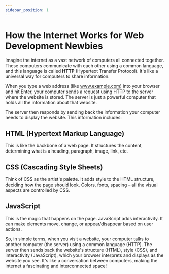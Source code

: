 ```yaml
---
sidebar_position: 1
---
```


# How the Internet Works for Web Development Newbies

Imagine the internet as a vast network of computers all connected together. These computers communicate with each other using a common language, and this language is called **HTTP** (Hypertext Transfer Protocol). It's like a universal way for computers to share information.

When you type a web address (like www.example.com) into your browser and hit Enter, your computer sends a request using HTTP to the server where the website is stored. The server is just a powerful computer that holds all the information about that website.

The server then responds by sending back the information your computer needs to display the website. This information includes:

## HTML (Hypertext Markup Language)
This is like the backbone of a web page. It structures the content, determining what is a heading, paragraph, image, link, etc.

## CSS (Cascading Style Sheets)
Think of CSS as the artist's palette. It adds style to the HTML structure, deciding how the page should look. Colors, fonts, spacing – all the visual aspects are controlled by CSS.

## JavaScript
This is the magic that happens on the page. JavaScript adds interactivity. It can make elements move, change, or appear/disappear based on user actions.

So, in simple terms, when you visit a website, your computer talks to another computer (the server) using a common language (HTTP). The server then sends back the website's structure (HTML), style (CSS), and interactivity (JavaScript), which your browser interprets and displays as the website you see. It's like a conversation between computers, making the internet a fascinating and interconnected space!

